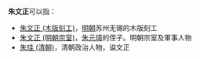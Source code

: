 '''朱文正'''可以指：
* [[朱文正_(木版刻工)|朱文正 (木版刻工)]]，[[明朝|明朝]]苏州无锡的木版刻工
* [[朱文正_(明朝宗室)|朱文正 (明朝宗室)]]，[[朱元璋|朱元璋]]的侄子。明朝宗室及軍事人物
* [[朱珪_(清朝)|朱珪 (清朝)]]，清朝政治人物，谥文正

{{disambig|Cat=三字朱姓人名消歧义|wen}}